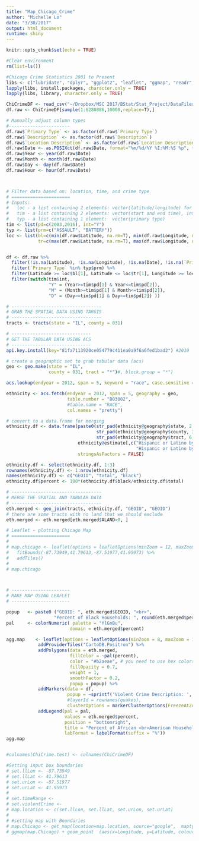 ```yaml
---
title: "Map_Chicago_Crime"
author: "Michelle Lo"
date: "3/30/2017"
output: html_document
runtime: shiny
---
```


```r
knitr::opts_chunk$set(echo = TRUE)
```

```r
#Clear environment
rm(list=ls()) 

#Chicago Crime Statistics 2001 to Present
libs <- c("lubridate", "dplyr", "ggplot2", "leaflet", "ggmap", "readr", "rgdal", "sp", "tigris", "acs", "stringr")
lapply(libs, install.packages, character.only = TRUE)
lapply(libs, library, character.only = TRUE)

ChiCrimeDF <- read_csv("~/Dropbox/MSC 2017/BStat/Stat_Project/DataFiles/Crimes_-_2001_to_present.csv")
df.raw <- ChiCrimeDF[sample(1:6280886,10000,replace=T),]
```

```r

# Manually adjust column types
#-----------------------
df.raw$`Primary Type` <- as.factor(df.raw$`Primary Type`)
df.raw$`Description` <- as.factor(df.raw$`Description`)
df.raw$`Location Description` <- as.factor(df.raw$`Location Description`)
df.raw$Date <- as.POSIXct(df.raw$Date, format="%m/%d/%Y %I:%M:%S %p", tz="CST6CDT")
df.raw$Year <- year(df.raw$Date)
df.raw$Month <- month(df.raw$Date)
df.raw$Day <- day(df.raw$Date)
df.raw$Hour <- hour(df.raw$Date)



# Filter data based on: location, time, and crime type
# ======================
# Inputs:
#	loc - a list containing 2 elements: vector(latitude/longitude) for bottom-left and top-right points
#	tim - a list containing 2 elements: vector(start and end time), interval (Y, M, D)
#	typ - a list containing 1 element:  vector(primary type)
tim <- list(pd=c(2003,2016), int="Y")
typ <- list(prm=c("ASSAULT", "BATTERY"))
loc <- list(bl=c(min(df.raw$Latitude, na.rm=T), min(df.raw$Longitude, na.rm=T)), 
            tr=c(max(df.raw$Latitude, na.rm=T), max(df.raw$Longitude, na.rm=T)))


df <- df.raw %>%
  filter(!is.na(Latitude), !is.na(Longitude), !is.na(Date), !is.na(`Primary Type`)) %>%
  filter(`Primary Type` %in% typ$prm) %>%
  filter(Latitude >= loc$bl[1], Latitude <= loc$tr[1], Longitude >= loc$bl[2], Longitude <= loc$tr[2])%>%
  filter(switch(tim$int,
                "Y" = (Year>=tim$pd[1] & Year<=tim$pd[2]),
                "M" = (Month>=tim$pd[1] & Month<=tim$pd[2]),
                "D" = (Day>=tim$pd[1] & Day<=tim$pd[2]) ))
```

```r
# ----------------------------------
# GRAB THE SPATIAL DATA USING TARGIS
# ----------------------------------
tracts <- tracts(state = "IL", county = 031)

# ------------------------------
# GET THE TABULAR DATA USING ACS
# ------------------------------
api.key.install(key="81fa7113920ce054779c411ea0a9f6a6fed1bad2") #2010

# create a geographic set to grab tabular data (acs)
geo <- geo.make(state = "IL",
                county = 031, tract = "*")#, block.group = "*")

acs.lookup(endyear = 2012, span = 5, keyword = "race", case.sensitive = FALSE) #used to find tables

ethnicity <- acs.fetch(endyear = 2012, span = 5, geography = geo, 
                       table.number = "B03002", 
                       #table.name = "RACE",
                       col.names = "pretty")

# convert to a data.frame for merging
ethnicity.df <- data.frame(paste0(str_pad(ethnicity@geography$state, 2, "left", pad="0"), 
                                  str_pad(ethnicity@geography$county, 3, "left", pad="0"), 
                                  str_pad(ethnicity@geography$tract, 6, "left", pad="0")),
                           ethnicity@estimate[,c("Hispanic or Latino by Race: Total:",
                                                 "Hispanic or Latino by Race: Not Hispanic or Latino: Black or African American alone")], 
                           stringsAsFactors = FALSE)

ethnicity.df <- select(ethnicity.df, 1:3)
rownames(ethnicity.df) <- 1:nrow(ethnicity.df)
names(ethnicity.df) <- c("GEOID", "total", "black")
ethnicity.df$percent <- 100*(ethnicity.df$black/ethnicity.df$total)

# ----------------------------------
# MERGE THE SPATIAL AND TABULAR DATA
# ----------------------------------
eth.merged <- geo_join(tracts, ethnicity.df, "GEOID", "GEOID")
# there are some tracts with no land that we should exclude
eth.merged <- eth.merged[eth.merged$ALAND>0, ]


```

```r
# Leaflet - plotting Chicago Map
# ======================
# 
# map.chicago <- leaflet(options = leafletOptions(minZoom = 12, maxZoom = 18)) %>% 
#   fitBounds(-87.73949,41.79613,-87.51977,41.95973) %>% 
#   addTiles() 
#   
# map.chicago



# ----------------------
# MAKE MAP USING LEAFLET
# ----------------------

popup   <- paste0 ("GEOID: ", eth.merged$GEOID, "<br>", 
                  "Percent of Black Households: ", round(eth.merged$percent, 2))
pal     <- colorNumeric( palette = "YlGnBu",
                        domain = eth.merged$percent)

agg.map    <- leaflet(options = leafletOptions(minZoom = 8, maxZoom = 18)) %>%
            addProviderTiles("CartoDB.Positron") %>%
            addPolygons(data = eth.merged, 
                        fillColor = ~pal(percent), 
                        color = "#b2aeae", # you need to use hex colors
                        fillOpacity = 0.7, 
                        weight = 1, 
                        smoothFactor = 0.2,
                        popup = popup) %>%
            addMarkers(data = df,
                       popup = ~sprintf('Violent Crime Description: ', Description), 
                       #layerId = rownames(quakes),
                       clusterOptions = markerClusterOptions(FreezeAtZoom = 12)) %>%  
            addLegend(pal = pal,
                      values = eth.merged$percent,
                      position = "bottomright",
                      title = "Percent of African <br>American Households",
                      labFormat = labelFormat(suffix = "%"))
agg.map


#colnames(ChiCrime.test) <- colnames(ChiCrimeDF)

#Setting input box boundaries
# set.llLon <- -87.73949
# set.llLat <- 41.79613
# set.urLon <- -87.51977
# set.urLat <- 41.95973
#
# set.timeRange <-
# set.violentCrime <-
# map.location <- c(set.llLon, set.llLat, set.urLon, set.urLat)
#
# #setting map with Boundaries
# map.Chicago <- get_map(location=map.location, source="google",  maptype="roadmap", crop=FALSE)
# ggmap(map.Chicago) + geom_point  (aes(x=Longitude, y=Latitude, colour=ChiCrimeDF$Primary.Type, colour=factor(ChiCrimeDF$Year)), data = ChiCrimeDF, alpha=0.1)

```
